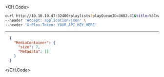 
<CH.Code>
```bash Example Request
curl http://10.10.10.47:32400/playlists?playQueueID=3682.41&title=%3Cvalue%3E&uri=%3Cvalue%3E \
--header 'Accept: application/json' \
--header 'X-Plex-Token: YOUR_API_KEY_HERE'
```
---

```json Example Response
  {
    "MediaContainer": {
      "size": 7,
      "Metadata": []
    }
  }
```
</CH.Code>
